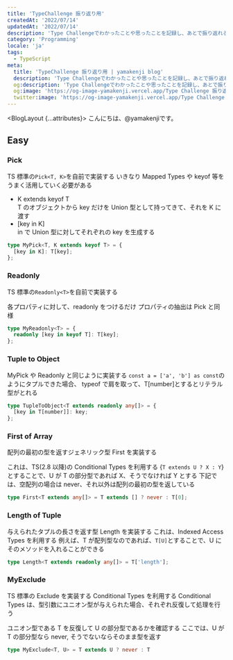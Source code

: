 ```yaml
---
title: 'TypeChallenge 振り返り用'
createdAt: '2022/07/14'
updatedAt: '2022/07/14'
description: 'Type Challengeでわかったことや思ったことを記録し、あとで振り返れるようにする'
category: 'Programming'
locale: 'ja'
tags:
  - TypeScript
meta:
  title: 'TypeChallenge 振り返り用 | yamakenji blog'
  description: 'Type Challengeでわかったことや思ったことを記録し、あとで振り返れるようにする'
  og:description: 'Type Challengeでわかったことや思ったことを記録し、あとで振り返れるようにする'
  og:image: 'https://og-image-yamakenji.vercel.app/Type Challenge 振り返り用.png'
  twitter:image: 'https://og-image-yamakenji.vercel.app/Type Challenge 振り返り用.png'
---
```



<BlogLayout {...attributes}>
こんにちは、@yamakenjiです。

## Easy

### Pick

TS 標準の`Pick<T, K>`を自前で実装する
いきなり Mapped Types や keyof 等をうまく活用していく必要がある

- K extends keyof T  
  T のオブジェクトから key だけを Union 型として持ってきて、それを K に渡す
- [key in K]  
  in で Union 型に対してそれぞれの key を生成する

```ts file="mypick.ts"
type MyPick<T, K extends keyof T> = {
  [key in K]: T[key];
};
```

### Readonly

TS 標準の`Readonly<T>`を自前で実装する

各プロパティに対して、readonly をつけるだけ
プロパティの抽出は Pick と同様

```ts file="myreadonly.ts"
type MyReadonly<T> = {
  readonly [key in keyof T]: T[key];
};
```

### Tuple to Object

MyPick や Readonly と同じように実装する
`const a = ['a', 'b'] as const`のようにタプルできた場合、
typeof で肩を取って、T[number]とするとリテラル型がとれる

```ts file="Tuple.ts"
type TupleToObject<T extends readonly any[]> = {
  [key in T[number]]: key;
};
```

### First of Array

配列の最初の型を返すジェネリック型 First を実装する

これは、TS(2.8 以降)の Conditional Types を利用する
{`T extends U ? X : Y`} とすることで、U が T の部分型であれば X、そうでなければ Y とする
下記では、空配列の場合は never、それ以外は配列の最初の型を返している

```ts file="first.ts"
type First<T extends any[]> = T extends [] ? never : T[0];
```

### Length of Tuple

与えられたタプルの長さを返す型 Length を実装する
これは、Indexed Access Types を利用する
例えば、T が配列型なのであれば、`T[U]`とすることで、U にそのメソッドを入れることができる

```ts file="length.ts"
type Length<T extends readonly any[]> = T['length'];
```

### MyExclude

TS 標準の Exclude を実装する
Conditional Types を利用する
Conditional Types は、型引数にユニオン型が与えられた場合、それぞれ反復して処理を行う

ユニオン型である T を反復して U の部分型であるかを確認する
ここでは、U が T の部分型なら never, そうでないならそのまま型を返す

```ts file="myExclude.ts"
type MyExclude<T, U> = T extends U ? never : T
```

</BlogLayout>
